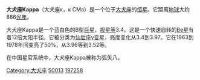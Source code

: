 {{unreferenced|time=2015-10-26T11:12:05+00:00}}
{{Starbox short |
| name= 大犬座κ
| epoch=[[J2000.0|J2000.0]]
| constell=[[大犬座|大犬座]]
| 星官 = [[弧矢|弧矢]]（[[井宿|井宿]]）
| ra=06<sup>h</sup> 49<sup>m</sup> 50.5<sup>s</sup>
| dec=−32° 30′ 31″
| spectral=B1.5IIIe
| appmag_v=+3.4
| dist_ly=886
| dist_pc=242 ± 29
| names=大犬座13, [[HR星表|HR]] 2538, [[HD星表|HD]] 50013,[[依巴谷星表|HIP]] 32759, [[SAo星表|SAO]] 197258
}}
'''大犬座Kappa'''（大犬座κ，κ CMa）是一个位于[[大犬座|大犬座]]的[[恒星|恒星]]。它距离[[地球|地球]]大约886[[光年|光年]]。

大犬座Kappa是一个蓝白色的B型[[巨星|巨星]]，[[视星等|视星等]]3.4。这是一个快速自转的[[Be星|Be星]]有着12倍太阳半径。它被分类为[[仙后座γ变星|仙后座γ变星]]，亮度变化从3.4到3.97。它在1963到1978年间变亮了50%，从3.96等到3.52等。

在中国星官系统中，大犬座Kappa被称为弧矢八。
{{star-stub}}

{{大犬座恒星}}
[[Category:大犬座|Category:大犬座]]
[[Category:HD和HDE天體|50013]]
[[Category:SAO天體|197258]]